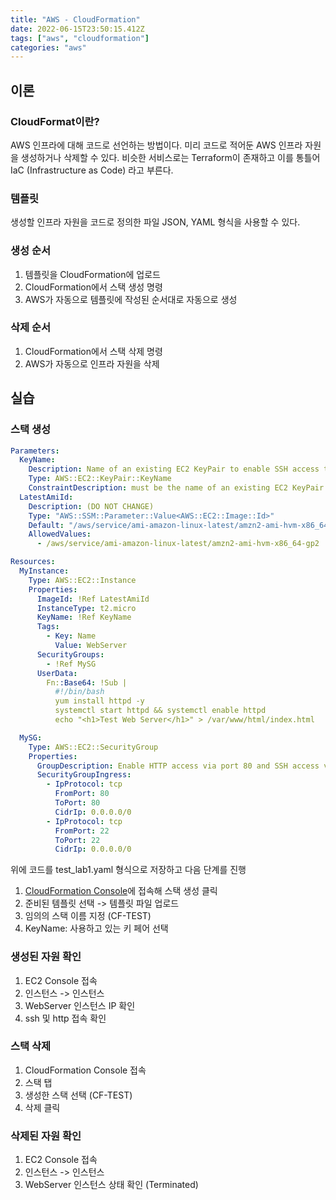 ```yaml
---
title: "AWS - CloudFormation"
date: 2022-06-15T23:50:15.412Z
tags: ["aws", "cloudformation"]
categories: "aws"
---
```


## 이론

### CloudFormat이란?

AWS 인프라에 대해 코드로 선언하는 방법이다.
미리 코드로 적어둔 AWS 인프라 자원을 생성하거나 삭제할 수 있다.
비슷한 서비스로는 Terraform이 존재하고 이를 통틀어 IaC (Infrastructure as Code) 라고 부른다.

### 템플릿

생성할 인프라 자원을 코드로 정의한 파일
JSON, YAML 형식을 사용할 수 있다.

### 생성 순서

1. 템플릿을 CloudFormation에 업로드
2. CloudFormation에서 스택 생성 명령
3. AWS가 자동으로 템플릿에 작성된 순서대로 자동으로 생성

### 삭제 순서

1. CloudFormation에서 스택 삭제 명령
2. AWS가 자동으로 인프라 자원을 삭제

## 실습

### 스택 생성

```yaml
Parameters:
  KeyName:
    Description: Name of an existing EC2 KeyPair to enable SSH access to the instances. Linked to AWS Parameter
    Type: AWS::EC2::KeyPair::KeyName
    ConstraintDescription: must be the name of an existing EC2 KeyPair.
  LatestAmiId:
    Description: (DO NOT CHANGE)
    Type: "AWS::SSM::Parameter::Value<AWS::EC2::Image::Id>"
    Default: "/aws/service/ami-amazon-linux-latest/amzn2-ami-hvm-x86_64-gp2"
    AllowedValues:
      - /aws/service/ami-amazon-linux-latest/amzn2-ami-hvm-x86_64-gp2

Resources:
  MyInstance:
    Type: AWS::EC2::Instance
    Properties:
      ImageId: !Ref LatestAmiId
      InstanceType: t2.micro
      KeyName: !Ref KeyName
      Tags:
        - Key: Name
          Value: WebServer
      SecurityGroups:
        - !Ref MySG
      UserData:
        Fn::Base64: !Sub |
          #!/bin/bash
          yum install httpd -y
          systemctl start httpd && systemctl enable httpd
          echo "<h1>Test Web Server</h1>" > /var/www/html/index.html

  MySG:
    Type: AWS::EC2::SecurityGroup
    Properties:
      GroupDescription: Enable HTTP access via port 80 and SSH access via port 22
      SecurityGroupIngress:
        - IpProtocol: tcp
          FromPort: 80
          ToPort: 80
          CidrIp: 0.0.0.0/0
        - IpProtocol: tcp
          FromPort: 22
          ToPort: 22
          CidrIp: 0.0.0.0/0
```

위에 코드를 test_lab1.yaml 형식으로 저장하고 다음 단계를 진행

1. [CloudFormation Console](https://ap-northeast-2.console.aws.amazon.com/cloudformation/home?region=ap-northeast-2)에 접속해 스택 생성 클릭
2. 준비된 템플릿 선택 -> 템플릿 파일 업로드
3. 임의의 스택 이름 지정 (CF-TEST)
4. KeyName: 사용하고 있는 키 페어 선택

### 생성된 자원 확인

1. EC2 Console 접속
2. 인스턴스 -> 인스턴스
3. WebServer 인스턴스 IP 확인
4. ssh 및 http 접속 확인

### 스택 삭제

1. CloudFormation Console 접속
2. 스택 탭
3. 생성한 스택 선택 (CF-TEST)
4. 삭제 클릭

### 삭제된 자원 확인

1. EC2 Console 접속
2. 인스턴스 -> 인스턴스
3. WebServer 인스턴스 상태 확인 (Terminated)
